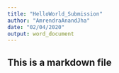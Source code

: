 ```yaml
---
title: "HelloWorld_Submission"
author: "AmrendraAnandJha"
date: "02/04/2020"
output: word_document
---
```

## This is a markdown file
